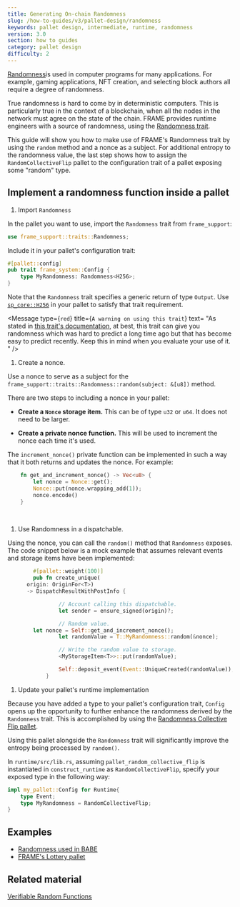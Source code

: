 ```yaml
---
title: Generating On-chain Randomness
slug: /how-to-guides/v3/pallet-design/randomness
keywords: pallet design, intermediate, runtime, randomness
version: 3.0 
section: how to guides
category: pallet design
difficulty: 2
---
```


[Randomness](/v3/runtime/randomness)is used in computer programs for many applications. For example, gaming applications, NFT creation, and selecting block authors all require a degree of randomness.

True randomness is hard to come by in deterministic computers. This is particularly true in the context of a blockchain, when all the nodes in the network must agree on the state of the chain. FRAME provides runtime engineers with a source of randomness, using the [Randomness trait](/rustdocs/latest/frame_support/traits/trait.Randomness.html).
        
This guide will show you how to make use of FRAME's Randomness trait by using the `random` method and a nonce as a subject. For additional entropy to the randomness value, the last step shows how to assign the `RandomCollectiveFlip` pallet to the configuration trait of a pallet exposing some "random" type.


## Implement a randomness function inside a pallet

1. Import `Randomness`

  In the pallet you want to use, import the `Randomness` trait from `frame_support`:

  ```rust
  use frame_support::traits::Randomness;
  ```

  Include it in your pallet's configuration trait:

  ```rust
  #[pallet::config]
  pub trait frame_system::Config {
      type MyRandomness: Randomness<H256>;
  }
  ```

  Note that the `Randomness` trait specifies a generic return of type `Output`. Use [`sp_core::H256`][h256-rustdocs] in your pallet to satisfy that trait requirement.

  <Message
    type={`red`}
    title={`A warning on using this trait`}
    text=
      "As stated in
      [this trait's documentation](/rustdocs/latest/frame_support/traits/trait.Randomness.html),
      at best, this trait can give you randomness which was hard to predict a long time ago 
      but that has become easy to predict recently. 
      Keep this in mind when you evaluate your use of it.
      "
  />

1. Create a nonce.

  Use a nonce to serve as a subject for the `frame_support::traits::Randomness::random(subject: &[u8])` method.

  There are two steps to including a nonce in your pallet:

  * **Create a `Nonce` storage item.** This can be of type `u32` or `u64`. It does not need to be larger.

  * **Create a private nonce function.** This will be used to increment the nonce each time it's used.

  The `increment_nonce()` private function can be implemented in such a way that it both returns and updates the nonce. For example:

  ```rust
      fn get_and_increment_nonce() -> Vec<u8> {
          let nonce = Nonce::get();
          Nonce::put(nonce.wrapping_add(1));
          nonce.encode()
      }
  ```
  <br />
  <Message type='yellow' title='Note' text={`
  To learn more about [\`wrapping_add\`](/rustdocs/latest/funty/trait.IsInteger.html#tymethod.wrapping_add) and [\`encode()\`](/rustdocs/latest/frame_support/dispatch/trait.Encode.html#method.encode) in the Rust documentation.
  `}/>

1. Use Randomness in a dispatchable.

  Using the nonce, you can call the `random()` method that `Randomness` exposes. The code snippet below is a mock example that assumes relevant events and storage items have been implemented:

  ```rust
          #[pallet::weight(100)]
          pub fn create_unique(
        origin: OriginFor<T>)
        -> DispatchResultWithPostInfo {

                  // Account calling this dispatchable.
                  let sender = ensure_signed(origin)?;

                  // Random value.
          let nonce = Self::get_and_increment_nonce();
                  let randomValue = T::MyRandomness::random(&nonce);

                  // Write the random value to storage.
                  <MyStorageItem<T>>::put(randomValue);

                  Self::deposit_event(Event::UniqueCreated(randomValue));
              }
  ```

1. Update your pallet's runtime implementation

  Because you have added a type to your pallet's configuration trait, `Config` opens up the opportunity to further enhance the randomness derived by the `Randomness` trait. This is accomplished by using the [Randomness Collective Flip pallet][rcf-pallet-rustdocs].

  Using this pallet alongside the `Randomness` trait will significantly improve the entropy being processed by `random()`.

  In `runtime/src/lib.rs`, assuming `pallet_random_collective_flip` is instantiated in `construct_runtime` as `RandomCollectiveFlip`, specify your exposed
  type in the following way:

  ```rust
  impl my_pallet::Config for Runtime{
      type Event;
      type MyRandomness = RandomCollectiveFlip;
  }
  ```

## Examples

- [Randomness used in BABE](https://github.com/paritytech/substrate/blob/master/frame/babe/src/randomness.rs)
- [FRAME's Lottery pallet](https://github.com/paritytech/substrate/blob/master/frame/lottery/src/lib.rs#L471)

## Related material

[Verifiable Random Functions](https://en.wikipedia.org/wiki/Verifiable_random_function)

[h256-rustdocs]: /rustdocs/latest/sp_core/struct.H256.html
[rcf-pallet-rustdocs]: /rustdocs/latest/pallet_randomness_collective_flip/index.html
